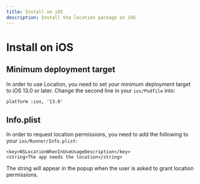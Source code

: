 ```yaml
---
title: Install on iOS
description: Install the location package on iOS
---
```


# Install on iOS

## Minimum deployment target

In order to use Location, you need to set your minimum deployment target to iOS 13.0 or later.
Change the second line in your `ios/Podfile` into:

```
platform :ios, '13.0'
```

## Info.plist

In order to request location permissions, you need to add the following to your `ios/Runner/Info.plist`:

```
<key>NSLocationWhenInUseUsageDescription</key>
<string>The app needs the location</string>
```

The string will appear in the popup when the user is asked to grant location permissions.
